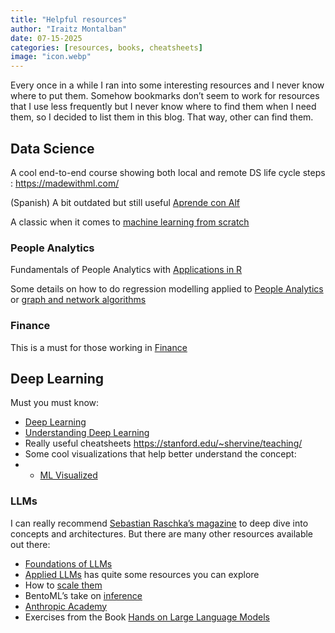 ```yaml
---
title: "Helpful resources"
author: "Iraitz Montalban"
date: 07-15-2025
categories: [resources, books, cheatsheets]
image: "icon.webp"
---
```


Every once in a while I ran into some interesting resources and I never know where to put them. Somehow bookmarks don't seem to work for resources that I use less frequently but I never know where to find them when I need them, so I decided to list them in this blog. That way, other can find them.

## Data Science

A cool end-to-end course showing both local and remote DS life cycle steps : [https://madewithml.com/](https://madewithml.com/)

(Spanish) A bit outdated but still useful [Aprende con Alf](https://aprendeconalf.es/)

A classic when it comes to [machine learning from scratch](https://dafriedman97.github.io/mlbook/content/introduction.html)

### People Analytics

Fundamentals of People Analytics with [Applications in R](https://link.springer.com/book/10.1007/978-3-031-28674-2)

Some details on how to do regression modelling applied to [People Analytics](https://peopleanalytics-regression-book.org/) or [graph and network algorithms](https://ona-book.org/)

### Finance

This is a must for those working in [Finance](https://www.tidy-finance.org/python/)

## Deep Learning

Must you must know:

* [Deep Learning](https://www.deeplearningbook.org/)
* [Understanding Deep Learning](https://udlbook.github.io/udlbook/)
* Really useful cheatsheets [https://stanford.edu/~shervine/teaching/](https://stanford.edu/~shervine/teaching/)
* Some cool visualizations that help better understand the concept:
* * [ML Visualized](https://ml-visualized.com/)

### LLMs

I can really recommend [Sebastian Raschka's magazine](https://magazine.sebastianraschka.com/) to deep dive into concepts and architectures. But there are many other resources available out there:

* [Foundations of LLMs](https://arxiv.org/pdf/2501.09223)
* [Applied LLMs](https://applied-llms.org/) has quite some resources you can explore
* How to [scale them](https://jax-ml.github.io/scaling-book/)
* BentoML's take on [inference](https://bentoml.com/llm/)
* [Anthropic Academy](https://www.anthropic.com/learn)
* Exercises from the Book [Hands on Large Language Models](https://github.com/HandsOnLLM/Hands-On-Large-Language-Models)